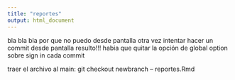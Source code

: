 ```yaml
---
title: "reportes"
output: html_document
---
```


bla bla bla
por que no puedo desde pantalla
otra vez intentar hacer un commit desde pantalla
resulto!!! habia que quitar la opción de global option sobre
sign in cada commit


traer el archivo al main: git checkout newbranch -- reportes.Rmd
